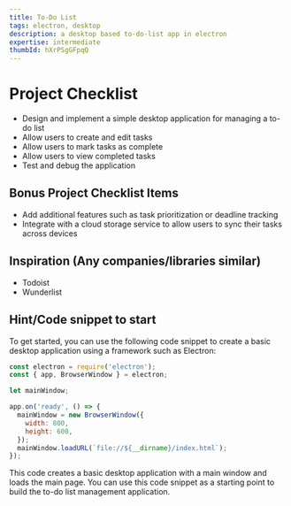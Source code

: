 ```yaml
---
title: To-Do List
tags: electron, desktop
description: a desktop based to-do-list app in electron
expertise: intermediate
thumbId: hXrPSgGFpqQ
---
```


<h1>Project Checklist</h1>
<ul>
  <li>
    Design and implement a simple desktop application for managing a to-do list
  </li>
  <li>Allow users to create and edit tasks</li>
  <li>Allow users to mark tasks as complete</li>
  <li>Allow users to view completed tasks</li>
  <li>Test and debug the application</li>
</ul>
<h2>Bonus Project Checklist Items</h2>
<ul>
  <li>
    Add additional features such as task prioritization or deadline tracking
  </li>
  <li>
    Integrate with a cloud storage service to allow users to sync their tasks
    across devices
  </li>
</ul>
<h2>Inspiration (Any companies/libraries similar)</h2>
<ul>
  <li>Todoist</li>
  <li>Wunderlist</li>
</ul>
<h2>Hint/Code snippet to start</h2>
To get started, you can use the following code snippet to create a basic desktop
application using a framework such as Electron:

```javascript
const electron = require('electron');
const { app, BrowserWindow } = electron;

let mainWindow;

app.on('ready', () => {
  mainWindow = new BrowserWindow({
    width: 800,
    height: 600,
  });
  mainWindow.loadURL(`file://${__dirname}/index.html`);
});

```

This code creates a basic desktop application with a main window and loads the main page. You can use this code snippet as a starting point to build the to-do list management application.
